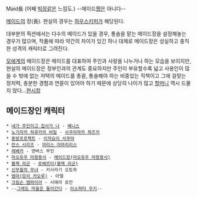 Maid長 (어째 [[빅장]]같은 느낌도.) --메이드[[쨩]]은 아니다--

[[메이드]]의 장(長). 현실의 경우는 [[하우스키퍼]]가 해당된다.

대부분의 픽션에서는 다수의 메이드가 있을 경우, 통솔을 맡는 메이드장을 설정해놓는 경우가 많으며, 작품에 따라 약간의 차이가 있긴 하나 대체로 메이드장은 성실하고 충직한 성격의 캐릭터로 그려진다.

[[모에]]계의 메이드장은 메이드를 대표하여 주인과 사랑을 나누거나 하는 모습을 보이지만, 현실의 메이드장은 정부인과의 관계도 중요하지만 주인이 부유할수록 넓고 사용인이 많을 수 밖에 없는 저택의 메이드를 총괄, 통솔해야 하는 비중있는 직책이고 그에 걸맞는 정치력, 충분한 경험과 연륜이 있어야 하기 때문에 상당히 나이가 많고 [[할머니]] 역시 드물지 않다...[[현시창]]

== 메이드장인 캐릭터 ==
 * [[네가 주인이고 집사가 나]] - [[베니스]]
 * [[노기자카 하루카의 비밀]] - [[사쿠라자카 하즈키]]
 * [[동방프로젝트]] - [[이자요이 사쿠야]]
 * [[란스 시리즈]] - [[마리스 아마리리스]]
 * [[레베카]] - 댄버스 부인
 * [[마오유우 마왕용사]] - [[메이드장(마오유우 마왕용사)]]
 * [[블랙 라군]] - [[로베르타(블랙 라군)]]
 * [[신무월의 무녀]] - 키사라기 오토하
 * [[엠마(모리 카오루)]] - 아델
 * [[크림슨 엠파이어]] - 시에라 로잔
 * --[[그래도 마을은 돌아간다]] - [[이소하타 우키]]--

